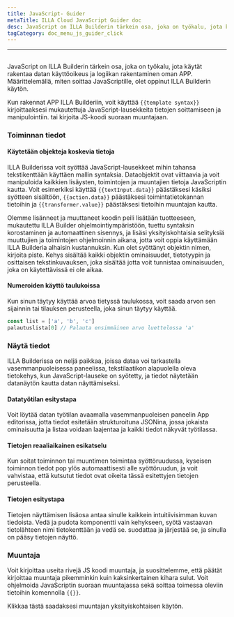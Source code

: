 ```yaml
---
title: JavaScript- Guider
metaTitle: ILLA Cloud JavaScript Guider doc
desc: JavaScript on ILLA Builderin tärkein osa, joka on työkalu, jota käytät rakentaa datan käyttöoikeus ja logiikan rakentaminen oman APP
tagCategory: doc_menu_js_guider_click
---
```


* * *

## <Heading hidden>JavaScript Guider</Heading>

JavaScript on ILLA Builderin tärkein osa, joka on työkalu, jota käytät rakentaa datan käyttöoikeus ja logiikan rakentaminen oman APP. Määrittelemällä, miten soittaa JavaScriptille, olet oppinut ILLA Builderin käytön.

Kun rakennat APP ILLA Builderiin, voit käyttää `{{template syntax}}` kirjoittaaksesi mukautettuja JavaScript-lausekkeita tietojen soittamiseen ja manipulointiin. tai kirjoita JS-koodi suoraan muuntajaan.

### Toiminnan tiedot

#### Käytetään objekteja koskevia tietoja

ILLA Builderissa voit syöttää JavaScript-lausekkeet mihin tahansa tekstikenttään käyttäen mallin syntaksia. Dataobjektit ovat viittaavia ja voit manipuloida kaikkien lisäysten, toimintojen ja muuntajien tietoja JavaScriptin kautta. Voit esimerkiksi käyttää `{{textInput.data}}` päästäksesi käsiksi syötteen sisältöön, `{{action.data}}` päästäksesi toimintatietokannan tietoihin ja `{{transformer.value}}` päästäksesi tietoihin muuntajan kautta.

Olemme lisänneet ja muuttaneet koodin peili lisätään tuotteeseen, mukautettu ILLA Builder ohjelmointiympäristöön, tuettu syntaksin korostaminen ja automaattinen sisennys, ja lisäsi yksityiskohtaisia selityksiä muuttujien ja toimintojen ohjelmoinnin aikana, jotta voit oppia käyttämään ILLA Builderia alhaisin kustannuksin. Kun olet syöttänyt objektin nimen, kirjoita piste. Kehys sisältää kaikki objektin ominaisuudet, tietotyypin ja osittaisen tekstinkuvauksen, joka sisältää jotta voit tunnistaa ominaisuuden, joka on käytettävissä ei ole aikaa.

#### Numeroiden käyttö taulukoissa

Kun sinun täytyy käyttää arvoa tietyssä taulukossa, voit saada arvon sen sijainnin tai tilauksen perusteella, joka sinun täytyy käyttää.

```javascript
const list = ['a', 'b', 'c']
palautuslista[0] // Palauta ensimmäinen arvo luettelossa 'a'
```

### Näytä tiedot

ILLA Builderissa on neljä paikkaa, joissa dataa voi tarkastella vasemmanpuoleisessa paneelissa, tekstilaatikon alapuolella oleva tietokehys, kun JavaScript-lauseke on syötetty, ja tiedot näytetään datanäytön kautta datan näyttämiseksi.

#### Datatyötilan esitystapa

Voit löytää datan työtilan avaamalla vasemmanpuoleisen paneelin App editorissa, jotta tiedot esitetään strukturoituna JSONina, jossa jokaista ominaisuutta ja listaa voidaan laajentaa ja kaikki tiedot näkyvät työtilassa.

[//]: # "[图片]"

#### Tietojen reaaliaikainen esikatselu

Kun soitat toiminnon tai muuntimen toimintaa syöttöruudussa, kyseisen toiminnon tiedot pop ylös automaattisesti alle syöttöruudun, ja voit vahvistaa, että kutsutut tiedot ovat oikeita tässä esitettyjen tietojen perusteella.

[//]: # "[图片]"

#### Tietojen esitystapa

Tietojen näyttämisen lisäosa antaa sinulle kaikkein intuitiivisimman kuvan tiedoista. Vedä ja pudota komponentti vain kehykseen, syötä vastaavan tietolähteen nimi tietokenttään ja vedä se. suodattaa ja järjestää se, ja sinulla on pääsy tietojen näyttö.

[//]: # "[图片]"

### Muuntaja

Voit kirjoittaa useita rivejä JS koodi muuntaja, ja suosittelemme, että päätät kirjoittaa muuntaja pikemminkin kuin kaksinkertainen kihara sulut. Voit ohjelmoida JavaScriptin suoraan muuntajassa sekä soittaa toimessa oleviin tietoihin komennolla `{{}}`.

Klikkaa tästä saadaksesi muuntajan yksityiskohtaisen käytön.
